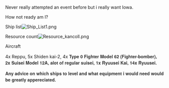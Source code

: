 Never really attempted an event before but i really want Iowa.

How not ready am I?

Ship list[[File:Ship_List1.png|thumb]]















Resource count[[File:Resource_kancoll.png|right]]





Aircraft 

4x Reppu, 5x Shiden kai-2, 4x <span style="color:rgb(51,51,51);font-family:'HelveticaNeue',Helvetica,Arial,sans-serif;font-size:14px;font-weight:bold;line-height:20px;">Type 0 Fighter Model 62 (Fighter-bomber), 2x </span><span style="color:rgb(51,51,51);font-family:'HelveticaNeue',Helvetica,Arial,sans-serif;font-size:14px;font-weight:bold;line-height:20px;">Suisei Model 12A, alot of regular suisei, 1x </span><span style="color:rgb(51,51,51);font-family:'HelveticaNeue',Helvetica,Arial,sans-serif;font-size:14px;font-weight:bold;line-height:20px;">Ryuusei Kai, 14x </span><span style="color:rgb(51,51,51);font-family:'HelveticaNeue',Helvetica,Arial,sans-serif;font-size:14px;font-weight:bold;line-height:20px;">Ryuusei.</span>

<span style="color:rgb(51,51,51);font-family:'HelveticaNeue',Helvetica,Arial,sans-serif;font-size:14px;font-weight:bold;line-height:20px;">Any advice on which ships to level and what equipment i would need would be greatly appereciated. </span><ac_metadata title="Can I clear easy for Iowa?"> </ac_metadata>